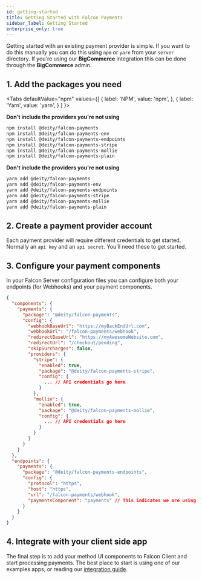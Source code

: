```yaml
---
id: getting-started
title: Getting Started with Falcon Payments
sidebar_label: Getting Started
enterprise_only: true
---
```


Getting started with an existing payment provider is simple. If you want to do this manually you can do this using `npm` or `yarn` from your `server` directory. If you're using our **BigCommerce** integration this can be done through the **BigCommerce** admin.

## 1. Add the packages you need


<Tabs
  defaultValue="npm"
  values={[
    { label: 'NPM', value: 'npm', },
    { label: 'Yarn', value: 'yarn', }
  ]
}>
<TabItem value="npm">


**Don't include the providers you're not using**

```bash
npm install @deity/falcon-payments
npm install @deity/falcon-payments-env
npm install @deity/falcon-payments-endpoints
npm install @deity/falcon-payments-stripe
npm install @deity/falcon-payments-mollie
npm install @deity/falcon-payments-plain
```

</TabItem>
<TabItem value="yarn">


**Don't include the providers you're not using**

```bash
yarn add @deity/falcon-payments
yarn add @deity/falcon-payments-env
yarn add @deity/falcon-payments-endpoints
yarn add @deity/falcon-payments-stripe
yarn add @deity/falcon-payments-mollie
yarn add @deity/falcon-payments-plain
```

</TabItem>
</Tabs>


## 2. Create a payment provider account

Each payment provider will require different credentials to get started. Normally an `api key` and an `api secret`. You'll need these to get started.

## 3. Configure your payment components

In your Falcon Server configuration files you can configure both your endpoints (for Webhooks) and your payment components.

```json
{
  "components": {
    "payments": {
      "package": "@deity/falcon-payments",
      "config": {
        "webhookBaseUrl": "https://myBackEndUrl.com",
        "webhookUrl": "/falcon-payments/webhook",
        "redirectBaseUrl": "https://myAwesomeWebsite.com",
        "redirectUrl": "/checkout/pending",
        "skipSurcharges": false,
        "providers": {
          "stripe": {
            "enabled": true,
            "package": "@deity/falcon-payments-stripe",
            "config": {
              ... // API credentials go here
            }
          },
          "mollie": {
            "enabled": true,
            "package": "@deity/falcon-payments-mollie",
            "config": {
              ... // API credentials go here
            }
          }
        }
      }
    }
  },
  "endpoints": {
    "payments": {
      "package": "@deity/falcon-payments-endpoints",
      "config": {
        "protocol": "https",
        "host": "https",
        "url": "/falcon-payments/webhook",
        "paymentsComponent": "payments" // This indicates we are using the payments compoent, that in turn is using @deity/falcon-payments
      }
    }
  }
}
```

## 4. Integrate with your client side app

The final step is to add your method UI components to Falcon Client and start processing payments. The best place to start is using one of our examples apps, or reading our [integration guide](integration).
